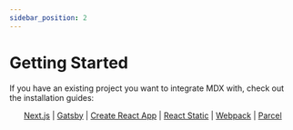 ```yaml
---
sidebar_position: 2
---
```


# Getting Started

If you have an existing project you want to integrate MDX with, check out the installation guides:

<p align="center">
  <a href="#">Next.js</a> <span> | </span>
  <a href="#">Gatsby</a> <span> | </span>
  <a href="#">Create React App</a>
  <span> | </span>
  <a href="#">React Static</a> <span> | </span>
  <a href="#">Webpack</a> <span> | </span>
  <a href="#">Parcel</a>
</p>
